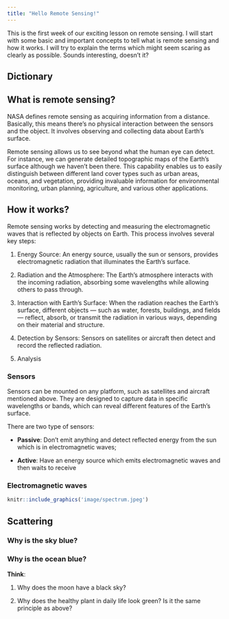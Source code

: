```yaml
---
title: "Hello Remote Sensing!"
---
```

This is the first week of our exciting lesson on remote sensing. I will start with some basic and important concepts to tell what is remote sensing and how it works. I will try to explain the terms which might seem scaring as clearly as possible. Sounds interesting, doesn't it? 

## Dictionary


## What is remote sensing?
NASA defines remote sensing as acquiring information from a distance. Basically, this means there's no physical interaction between the sensors and the object. It involves observing and collecting data about Earth's surface. 

Remote sensing allows us to see beyond what the human eye can detect. For instance, we can generate detailed topographic maps of the Earth's surface although we haven't been there. This capability enables us to easily distinguish between different land cover types such as urban areas, oceans, and vegetation, providing invaluable information for environmental monitoring, urban planning, agriculture, and various other applications.

## How it works?
Remote sensing works by detecting and measuring the electromagnetic waves that is reflected by objects on Earth. This process involves several key steps:

1. Energy Source: An energy source, usually the sun or sensors, provides electromagnetic radiation that illuminates the Earth's surface.

2. Radiation and the Atmosphere: The Earth's atmosphere interacts with the incoming radiation, absorbing some wavelengths while allowing others to pass through.

3. Interaction with Earth's Surface: When the radiation reaches the Earth's surface, different objects — such as water, forests, buildings, and fields — reflect, absorb, or transmit the radiation in various ways, depending on their material and structure.

4. Detection by Sensors: Sensors on satellites or aircraft then detect and record the reflected radiation.

5. Analysis

### Sensors
Sensors can be mounted on any platform, such as satellites and aircraft mentioned above. They are designed to capture data in specific wavelengths or bands, which can reveal different features of the Earth's surface.

There are two type of sensors:

- **Passive**: Don't emit anything and detect reflected energy  from the sun which is in electromagnetic waves;

- **Active**: Have an energy source which emits electromagnetic waves and then waits to receive

### Electromagnetic waves

```r
knitr::include_graphics('image/spectrum.jpeg')
```

## Scattering

### Why is the sky blue?

### Why is the ocean blue?

**Think**:

1. Why does the moon have a black sky?

2. Why does the healthy plant in daily life look green? Is it the same principle as above?